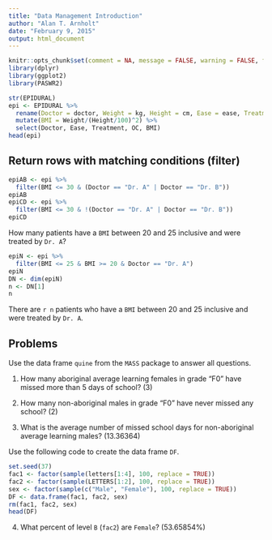 ```yaml
---
title: "Data Management Introduction"
author: "Alan T. Arnholt"
date: "February 9, 2015"
output: html_document
---
```


```r
knitr::opts_chunk$set(comment = NA, message = FALSE, warning = FALSE, fig.align = "center")
library(dplyr)
library(ggplot2)
library(PASWR2)
```

```r
str(EPIDURAL)
epi <- EPIDURAL %>%
  rename(Doctor = doctor, Weight = kg, Height = cm, Ease = ease, Treatment = treatment, OC = oc) %>%
  mutate(BMI = Weight/(Height/100)^2) %>%
  select(Doctor, Ease, Treatment, OC, BMI)
head(epi)
```

## Return rows with matching conditions (filter)

```r
epiAB <- epi %>%
  filter(BMI <= 30 & (Doctor == "Dr. A" | Doctor == "Dr. B"))
epiAB
epiCD <- epi %>%
  filter(BMI <= 30 & !(Doctor == "Dr. A" | Doctor == "Dr. B"))
epiCD
```

How many patients have a `BMI` between 20 and 25 inclusive and were treated by `Dr. A`?

```r
epiN <- epi %>%
  filter(BMI <= 25 & BMI >= 20 & Doctor == "Dr. A")
epiN
DN <- dim(epiN)
n <- DN[1]
n
```

There are `r n` patients who have a `BMI` between 20 and 25 inclusive and 
were treated by `Dr. A`.

## Problems

Use the data frame `quine` from the `MASS` package to answer all questions.

1.  How many aboriginal average learning females in grade "F0" have missed more than
5 days of school? (3)

2.  How many non-aboriginal males in grade "F0" have never missed any school? (2)


3.  What is the average number of missed school days for non-aboriginal average learning males? (13.36364)


Use the following code to create the data frame `DF`.

```r
set.seed(37)
fac1 <- factor(sample(letters[1:4], 100, replace = TRUE))
fac2 <- factor(sample(LETTERS[1:2], 100, replace = TRUE))
sex <- factor(sample(c("Male", "Female"), 100, replace = TRUE))
DF <- data.frame(fac1, fac2, sex)
rm(fac1, fac2, sex)
head(DF)
```

4.  What percent of level `B` (`fac2`) are `Female`? (53.65854%)


